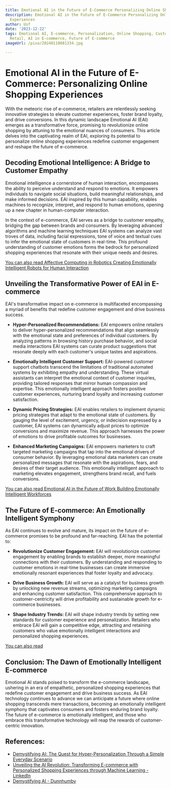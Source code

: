 ```yaml
---
title: Emotional AI in the Future of E-Commerce Personalizing Online Shopping Experiences
description: Emotional AI in the Future of E-Commerce Personalizing Online Shopping
  Experiences
author: Usf
date: '2023-12-22'
tags: Emotional AI, E-commerce, Personalization, Online Shopping, Customer Experience,
  Retail, AI in E-commerce, Future of E-commerce
imageUrl: /pixa/20240110081334.jpg

---
```

# Emotional AI  in  the Future of E-Commerce: Personalizing Online Shopping Experiences

With the meteoric rise of e-commerce, retailers  are relentlessly seeking innovative strategies to elevate customer experiences, foster brand  loyalty, and  drive conversions. In  this dynamic landscape Emotional AI (EAI) emerges as a transformative force, promising to revolutionize online  shopping by attuning  to the  emotional nuances of  consumers. This article delves  into the captivating realm of EAI,  exploring its  potential to  personalize online shopping experiences redefine customer engagement and reshape the future of e-commerce.

## Decoding  Emotional Intelligence: A  Bridge to Customer Empathy

Emotional  intelligence a cornerstone of human interaction,  encompasses the ability  to perceive  understand and respond to emotions. It empowers individuals to navigate social situations,  build  meaningful relationships, and make informed decisions. EAI inspired by this human capability, enables machines to recognize, interpret, and respond to human emotions, opening up  a new chapter in human-computer interaction.

In the context of e-commerce, EAI serves as  a  bridge to customer empathy,  bridging the gap between brands and consumers. By leveraging advanced algorithms and machine learning techniques  EAI systems  can analyze  vast troves of data, including facial expressions, tone of voice and textual cues  to infer the emotional state of  customers in real-time. This profound understanding of customer emotions forms the bedrock for personalized shopping experiences that resonate with their unique needs and desires.

[You can also read Affective Computing in Robotics Creating Emotionally Intelligent Robots for  Human Interaction](Affective%20Computing%20in%20Robotics%20Creating%20Emotionally%20Intelligent%20Robots%20for%20Human%20Interaction)


## Unveiling the Transformative Power of EAI in E-commerce

EAI's transformative  impact on e-commerce is multifaceted  encompassing a myriad of benefits that redefine customer engagement and drive business success.

* **Hyper-Personalized Recommendations:** EAI empowers online retailers to deliver hyper-personalized  recommendations that align seamlessly with the emotional state and preferences of  individual customers. By  analyzing patterns in browsing history purchase behavior, and social media interactions EAI systems can curate product suggestions that resonate deeply with each customer's unique tastes and aspirations.

* **Emotionally Intelligent Customer Support:** EAI-powered customer support chatbots transcend the limitations of traditional automated systems by  exhibiting empathy and understanding. These virtual assistants can interpret the emotional context of customer  inquiries, providing tailored responses that mirror human compassion  and expertise. This emotionally intelligent approach fosters positive customer experiences, nurturing brand  loyalty and increasing customer satisfaction.

* **Dynamic Pricing Strategies:** EAI enables retailers to implement dynamic pricing strategies that adapt  to the emotional  state of customers. By gauging the level of excitement, urgency, or  indecision expressed  by a customer, EAI systems  can dynamically  adjust prices to  optimize conversions and maximize revenue. This approach harnesses the power of emotions to drive profitable outcomes for businesses.

* **Enhanced Marketing Campaigns:** EAI empowers marketers to craft targeted marketing campaigns that  tap into the emotional  drivers of consumer behavior. By leveraging emotional data  marketers  can create personalized  messages that resonate with the aspirations, fears,  and desires of their target audience.  This emotionally intelligent approach to  marketing elevates engagement, strengthens brand recall, and fuels conversions.

[You can also  read Emotional AI in the Future of Work Building Emotionally  Intelligent Workforces](Emotional%20AI%20in%20the%20Future%20of%20Work%20Building%20Emotionally%20Intelligent%20Workforces)


## The Future  of E-commerce: An Emotionally Intelligent Symphony

As EAI continues to evolve and mature, its impact on the  future of e-commerce promises  to be profound and far-reaching. EAI has the potential to:

* **Revolutionize Customer Engagement:** EAI will revolutionize customer engagement by enabling brands to  establish  deeper, more meaningful connections with their customers. By understanding and responding  to customer emotions in real-time businesses can create immersive emotionally resonant experiences that foster loyalty  and advocacy.

* **Drive Business Growth:** EAI will serve as a catalyst for business growth by unlocking new  revenue streams, optimizing marketing campaigns  and enhancing customer satisfaction. This comprehensive approach to customer-centricity will drive profitability and sustainable growth for e-commerce businesses.

* **Shape Industry  Trends:** EAI will shape industry trends by setting new standards for customer experience and personalization. Retailers who embrace EAI will gain a competitive edge, attracting and retaining customers who value emotionally intelligent interactions and personalized shopping experiences.

[You can also read ]()


## Conclusion: The Dawn of Emotionally  Intelligent E-commerce

Emotional AI  stands poised to transform the e-commerce landscape, ushering in an era of empathetic, personalized shopping experiences that redefine customer engagement and drive business success. As EAI technology continues to advance we can anticipate a  future where online shopping transcends mere transactions, becoming an emotionally intelligent symphony that  captivates consumers and fosters enduring brand loyalty. The future of e-commerce is emotionally intelligent, and those who embrace this transformative technology will reap the rewards of customer-centric innovation.

## References:
- [Demystifying AI: The Quest for Hyper-Personalization Through a Simple Everyday Scenario](https://www.linkedin.com/pulse/demystifying-ai-quest-hyper-personalization-through-simple-i-kenney)
- [Unveiling the AI Revolution: Transforming E-commerce with Personalized Shopping Experiences through Machine Learning - LinkedIn](https://www.linkedin.com/pulse/unveiling-ai-revolution-transforming-e-commerce-sqjyf?trk=article-ssr-frontend-pulse_more-articles_related-content-card)
- [Demystifying AI - Dunnhumby](https://www.dunnhumby.com/resources/blog/science-data/en/demystifying-ai/)
